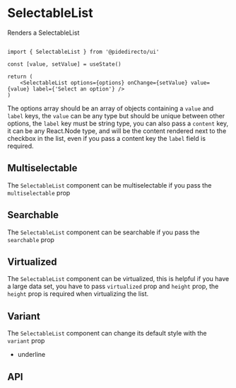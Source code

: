 

<Meta of={SelectableListStories} />

# SelectableList

Renders a SelectableList

<Canvas of={SelectableListStories.Primary} sourceState='none' />

```tsx

import { SelectableList } from '@pidedirecto/ui'

const [value, setValue] = useState()

return (
    <SelectableList options={options} onChange={setValue} value={value} label={'Select an option'} />
)
```

The options array should be an array of objects containing a `value` and `label` keys, the `value` can be any type but should be unique between other options,
the `label` key must be string type, you can also pass a `content` key, it can be any React.Node type, and will be the content rendered next to the checkbox in the list,
even if you pass a content key the `label` field is required.

## Multiselectable

The `SelectableList` component can be multiselectable if you pass the `multiselectable` prop

<Canvas of={SelectableListStories.Multiselectable} sourceState='none' />

## Searchable

The `SelectableList` component can be searchable if you pass the `searchable` prop

<Canvas of={SelectableListStories.Searchable} sourceState='none' />

## Virtualized

The `SelectableList` component can be virtualized, this is helpful if you have a large data set, you have to pass `virtualized` prop and `height` prop,
the `height` prop is required when virtualizing the list.

<Canvas of={SelectableListStories.Virtualized} sourceState='none' />

## Variant

The `SelectableList` component can change its default style with the `variant` prop

-   underline

<Canvas of={SelectableListStories.VariantUnderline} sourceState='none' />

## API

<ArgTypes of={SelectableListStories} />
